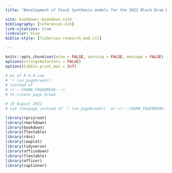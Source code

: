 ```yaml
---
title: "Development of Stock Synthesis models for the 2022 Black Drum Benchmark Stock Assessment"

site: bookdown::bookdown_site
bibliography: [references.bib]
link-citations: true
linkcolor: blue
biblio-style: [fisheries-research_mod.csl]

---
```



```r

knitr::opts_chunk$set(echo = FALSE, warning = FALSE, message = FALSE)
options(stringsAsFactors = FALSE)
options(tibble.print_max = Inf)

# As of R 4.0 use
# `r run_pagebreak()`
# instead of
# <!---CHUNK_PAGEBREAK--->
# to create page break

# 10 August 2022
# use \newpage instead of `r run_pagebreak()` or <!---CHUNK_PAGEBREAK--->

```

```r

library(rprojroot)
library(rmarkdown)
library(bookdown)
library(flextable)
library(r4ss)
library(cowplot)
library(tidyverse)
library(officedown)
library(flextable)
library(officer)
library(captioner)

```

